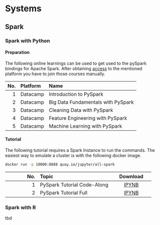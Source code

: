 # Systems

## Spark

### Spark with Python

#### Preparation

The following online learnings can be used to get used to the pySpark bindings for Apache Spark. After obtaining [access](https://bchwtz.github.io/bchwtz-base/data-skills.html) to the mentioned platform you have to join those courses manually.

| No.  | Platform   | Name     |
| ---: | :--------- | :------- |
| 1    | Datacamp   | Introduction to PySpark |
| 2    | Datacamp   | Big Data Fundamentals with PySpark |
| 3    | Datacamp   | Cleaning Data with PySpark |
| 4    | Datacamp   | Feature Engineering with PySpark |
| 5    | Datacamp   | Machine Learning with PySpark |


#### Tutorial

The following tutorial requires a Spark Instance to run the commands. The easiest way to emulate a cluster is with the following docker image. 

```bash
docker run -p 10000:8888 quay.io/jupyter/all-spark
```


| No.  | Topic             | Download     |
| ---: | :--------         | :---:        |
| 1    | PySpark Tutorial Code-Along | [IPYNB](data/sparktutorial/bchwtz-sparktutorial-python-codealong.ipynb) |
| 2    | PySpark Tutorial Full       | [IPYNB](data/sparktutorial/bchwtz-sparktutorial-python-full.ipynb) |


### Spark with R

tbd
